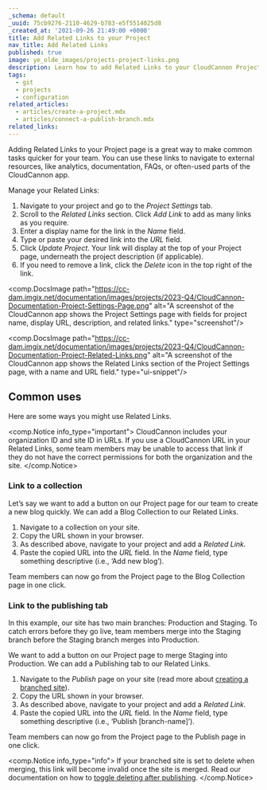 ```yaml
---
_schema: default
_uuid: 75cb9276-2110-4629-b783-e5f5514025d8
_created_at: '2021-09-26 21:49:00 +0000'
title: Add Related Links to your Project
nav_title: Add Related Links
published: true
image: ye_olde_images/projects-project-links.png
description: Learn how to add Related Links to your CloudCannon Project page.
tags:
  - git
  - projects
  - configuration
related_articles:
  - articles/create-a-project.mdx
  - articles/connect-a-publish-branch.mdx
related_links:
---
```

Adding Related Links to your Project page is a great way to make common tasks quicker for your team. You can use these links to navigate to external resources, like analytics, documentation, FAQs, or often-used parts of the CloudCannon app.

Manage your Related Links:

1. Navigate to your project and go to the *Project Settings* tab.
2. Scroll to the *Related Links* section. Click *Add Link* to add as many links as you require.
3. Enter a display name for the link in the *Name* field.
4. Type or paste your desired link into the *URL* field.
5. Click *Update Project*. Your link will display at the top of your Project page, underneath the project description (if applicable).
6. If you need to remove a link, click the *Delete* icon in the top right of the link.

<comp.DocsImage path="https://cc-dam.imgix.net/documentation/images/projects/2023-Q4/CloudCannon-Documentation-Project-Settings-Page.png" alt="A screenshot of the CloudCannon app shows the Project Settings page with fields for project name, display URL, description, and related links." type="screenshot"/>

<comp.DocsImage path="https://cc-dam.imgix.net/documentation/images/projects/2023-Q4/CloudCannon-Documentation-Project-Related-Links.png" alt="A screenshot of the CloudCannon app shows the Related Links section of the Project Settings page, with a name and URL field." type="ui-snippet"/>

## Common uses

Here are some ways you might use Related Links.

<comp.Notice info_type="important">
  CloudCannon includes your organization ID and site ID in URLs. If you use a CloudCannon URL in your Related Links, some team members may be unable to access that link if they do not have the correct permissions for both the organization and the site.
</comp.Notice>

### Link to a collection

Let’s say we want to add a button on our Project page for our team to create a new blog quickly. We can add a Blog Collection to our Related Links.

1. Navigate to a collection on your site.
2. Copy the URL shown in your browser.
3. As described above, navigate to your project and add a *Related Link.*
4. Paste the copied URL into the *URL* field. In the *Name* field, type something descriptive (i.e., ‘Add new blog’).

Team members can now go from the Project page to the Blog Collection page in one click.

### Link to the publishing tab

In this example, our site has two main branches: Production and Staging. To catch errors before they go live, team members merge into the Staging branch before the Staging branch merges into Production.

We want to add a button on our Project page to merge Staging into Production. We can add a Publishing tab to our Related Links.

1. Navigate to the *Publish* page on your site (read more about [creating a branched site](https://cloudcannon.com/documentation/articles/enabling-editor-branching-with-projects/#branching)).
2. Copy the URL shown in your browser.
3. As described above, navigate to your project and add a *Related Link.*
4. Paste the copied URL into the *URL* field. In the *Name* field, type something descriptive (i.e., ‘Publish \[branch-name\]’).

Team members can now go from the Project page to the Publish page in one click.

<comp.Notice info_type="info">
  If your branched site is set to delete when merging, this link will become invalid once the site is merged. Read our documentation on how to <a rel="noopener noreferrer" href="https://cloudcannon.com/documentation/articles/connect-a-publish-branch/#delete-after-publish">toggle deleting after publishing</a>.
</comp.Notice>